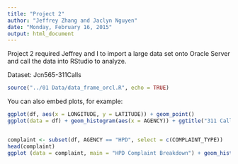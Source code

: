 ```yaml
---
title: "Project 2"
author: "Jeffrey Zhang and Jaclyn Nguyen"
date: "Monday, February 16, 2015"
output: html_document
---
```


Project 2 required Jeffrey and I to import a large data set onto Oracle Server and call the data into RStudio to analyze. 

Dataset: Jcn565-311Calls

```r
source("../01 Data/data_frame_orcl.R", echo = TRUE)
```

You can also embed plots, for example:

```r
ggplot(df, aes(x = LONGITUDE, y = LATITUDE)) + geom_point()
ggplot(data = df) + geom_histogram(aes(x = AGENCY)) + ggtitle("311 Calls to Different Types of Agencies")


complaint <- subset(df, AGENCY == "HPD", select = c(COMPLAINT_TYPE))
head(complaint)
ggplot (data = complaint, main = "HPD Complaint Breakdown") + geom_histogram(aes(x = COMPLAINT_TYPE)) + theme(axis.text.x = element_text(angle = 90, hjust = 1)) + ggtitle("HPD Complaint Breakdown")

```
